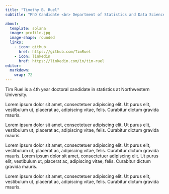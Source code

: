 ```yaml
---
title: "Timothy B. Ruel"
subtitle: "PhD Candidate <br> Department of Statistics and Data Science, <br> Northwestern University"

about: 
  template: solana
  image: profile.jpg
  image-shape: rounded
  links: 
    - icon: github
      href: https://github.com/TimRuel
    - icon: linkedin
      href: https://linkedin.com/in/tim-ruel
editor: 
  markdown: 
    wrap: 72
---
```


Tim Ruel is a 4th year doctoral candidate in statistics at Northwestern
University.

Lorem ipsum dolor sit amet, consectetuer adipiscing elit. Ut purus elit,
vestibulum ut, placerat ac, adipiscing vitae, felis. Curabitur dictum
gravida mauris.

Lorem ipsum dolor sit amet, consectetuer adipiscing elit. Ut purus elit,
vestibulum ut, placerat ac, adipiscing vitae, felis. Curabitur dictum
gravida mauris.

Lorem ipsum dolor sit amet, consectetuer adipiscing elit. Ut purus elit,
vestibulum ut, placerat ac, adipiscing vitae, felis. Curabitur dictum
gravida mauris. Lorem ipsum dolor sit amet, consectetuer adipiscing
elit. Ut purus elit, vestibulum ut, placerat ac, adipiscing vitae,
felis. Curabitur dictum gravida mauris.

Lorem ipsum dolor sit amet, consectetuer adipiscing elit. Ut purus elit,
vestibulum ut, placerat ac, adipiscing vitae, felis. Curabitur dictum
gravida mauris.




